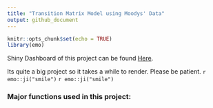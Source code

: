 ```yaml
---
title: "Transition Matrix Model using Moodys' Data"
output: github_document
---
```


```r
knitr::opts_chunk$set(echo = TRUE)
library(emo)
```

Shiny Dashboard of this project can be found [Here](https://rachelgu.shinyapps.io/zscore_moody/). 

Its quite a big project so it takes a while to render. Please be patient. `r emo::ji("smile")` `r emo::ji("smile")`

### Major functions used in this project:

